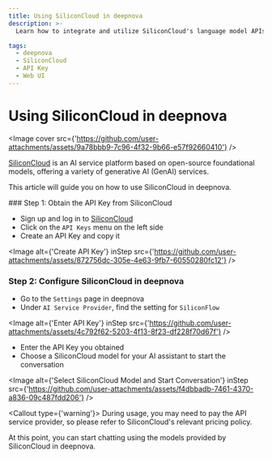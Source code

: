 ```yaml
---
title: Using SiliconCloud in deepnova
description: >-
  Learn how to integrate and utilize SiliconCloud's language model APIs in deepnova.

tags:
  - deepnova
  - SiliconCloud
  - API Key
  - Web UI
---
```


# Using SiliconCloud in deepnova

<Image cover src={'https://github.com/user-attachments/assets/9a78bbb9-7c96-4f32-9b66-e57f92660410'} />

[SiliconCloud](https://siliconflow.cn/) is an AI service platform based on open-source foundational models, offering a variety of generative AI (GenAI) services.

This article will guide you on how to use SiliconCloud in deepnova.

<Steps>
  ### Step 1: Obtain the API Key from SiliconCloud

  - Sign up and log in to [SiliconCloud](https://cloud.siliconflow.cn/account/ak)
  - Click on the `API Keys` menu on the left side
  - Create an API Key and copy it

  <Image alt={'Create API Key'} inStep src={'https://github.com/user-attachments/assets/872756dc-305e-4e63-9fb7-60550280fc12'} />

  ### Step 2: Configure SiliconCloud in deepnova

  - Go to the `Settings` page in deepnova
  - Under `AI Service Provider`, find the setting for `SiliconFlow`

  <Image alt={'Enter API Key'} inStep src={'https://github.com/user-attachments/assets/4c792f62-5203-4f13-8f23-df228f70d67f'} />

  - Enter the API Key you obtained
  - Choose a SiliconCloud model for your AI assistant to start the conversation

  <Image alt={'Select SiliconCloud Model and Start Conversation'} inStep src={'https://github.com/user-attachments/assets/f4dbbadb-7461-4370-a836-09c487fdd206'} />

  <Callout type={'warning'}>
    During usage, you may need to pay the API service provider, so please refer to SiliconCloud's
    relevant pricing policy.
  </Callout>
</Steps>

At this point, you can start chatting using the models provided by SiliconCloud in deepnova.
